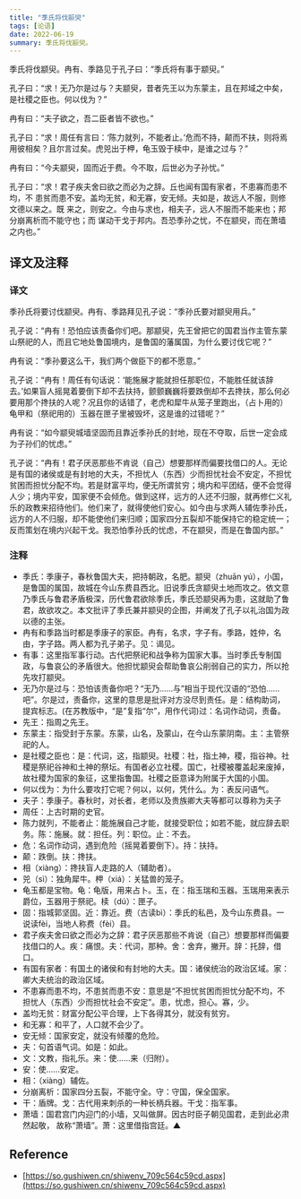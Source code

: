 ```yaml
---
title: "季氏将伐颛臾"
tags: [论语]
date: 2022-06-19
summary: 季氏将伐颛臾。
---
```


季氏将伐颛臾。冉有、季路见于孔子曰：“季氏将有事于颛臾。”

孔子曰：“求！无乃尔是过与？夫颛臾，昔者先王以为东蒙主，且在邦域之中矣，是社稷之臣也。何以伐为？”

冉有曰：“夫子欲之，吾二臣者皆不欲也。”

孔子曰：“求！周任有言曰：‘陈力就列，不能者止。’危而不持，颠而不扶，则将焉用彼相矣？且尔言过矣。虎兕出于柙，龟玉毁于椟中，是谁之过与？”

冉有曰：“今夫颛臾，固而近于费。今不取，后世必为子孙忧。”

孔子曰：“求！君子疾夫舍曰欲之而必为之辞。丘也闻有国有家者，不患寡而患不均，不
患贫而患不安。盖均无贫，和无寡，安无倾。夫如是，故远人不服，则修文德以来之。既
来之，则安之。今由与求也，相夫子，远人不服而不能来也；邦分崩离析而不能守也；而
谋动干戈于邦内。吾恐季孙之忧，不在颛臾，而在萧墙之内也。”

## 译文及注释

### 译文

季孙氏将要讨伐颛臾。冉有、季路拜见孔子说：“季孙氏要对颛臾用兵。”

孔子说：“冉有！恐怕应该责备你们吧。那颛臾，先王曾把它的国君当作主管东蒙山祭祀的人，而且它地处鲁国境内，是鲁国的藩属国，为什么要讨伐它呢？”

冉有说：“季孙要这么干，我们两个做臣下的都不愿意。”

孔子说：“冉有！周任有句话说：‘能施展才能就担任那职位，不能胜任就该辞去。’如果盲人摇晃着要倒下却不去扶持，颤颤巍巍将要跌倒却不去搀扶，那么何必要用那个搀扶的人呢？况且你的话错了，老虎和犀牛从笼子里跑出，（占卜用的）龟甲和（祭祀用的）玉器在匣子里被毁坏，这是谁的过错呢？”

冉有说：“如今颛臾城墙坚固而且靠近季孙氏的封地，现在不夺取，后世一定会成为子孙们的忧虑。”

孔子说：“冉有！君子厌恶那些不肯说（自己）想要那样而偏要找借口的人。无论是有国的诸侯或是有封地的大夫，不担忧人（东西）少而担忧社会不安定，不担忧贫困而担忧分配不均。若是财富平均，便无所谓贫穷；境内和平团结，便不会觉得人少；境内平安，国家便不会倾危。做到这样，远方的人还不归服，就再修仁义礼乐的政教来招待他们。他们来了，就得使他们安心。如今由与求两人辅佐季孙氏，远方的人不归服，却不能使他们来归顺；国家四分五裂却不能保持它的稳定统一；反而策划在境内兴起干戈。我恐怕季孙氏的忧虑，不在颛臾，而是在鲁国内部。”

### 注释

- 季氏：季康子，春秋鲁国大夫，把持朝政，名肥。颛臾（zhuān yú），小国，是鲁国的属国，故城在今山东费县西北。旧说季氏贪颛臾土地而攻之。依文意乃季氏与鲁君矛盾极深，历代鲁君欲除季氏，季氏恐颛臾再为患，这就助了鲁君，故欲攻之。本文批评了季氏兼并颛臾的企图，并阐发了孔子以礼治国为政以德的主张。
- 冉有和季路当时都是季康子的家臣。冉有，名求，字子有。季路，姓仲，名由，字子路。两人都为孔子弟子。见：谒见。
- 有事：这里指军事行动。古代把祭祀和战争称为国家大事。当时季氏专制国政，与鲁哀公的矛盾很大。他担忧颛臾会帮助鲁哀公削弱自己的实力，所以抢先攻打颛臾。
- 无乃尔是过与：恐怕该责备你吧？“无乃……与”相当于现代汉语的“恐怕……吧”。尔是过，责备你，这里的意思是批评对方没尽到责任。是：结构助词，提宾标志。(在苏教版中，“是”复指“尔”，用作代词)过：名词作动词，责备。
- 先王：指周之先王。
- 东蒙主：指受封于东蒙。东蒙，山名，及蒙山，在今山东蒙阴南。主：主管祭祀的人。
- 是社稷之臣也：是：代词，这，指颛臾。社稷：社，指土神，稷，指谷神。社稷是祭祀谷神和土神的祭坛。有国者必立社稷。国亡，社稷被覆盖起来废掉，故社稷为国家的象征，这里指鲁国。社稷之臣意译为附属于大国的小国。
- 何以伐为：为什么要攻打它呢？何以，以何，凭什么。为：表反问语气。
- 夫子：季康子。春秋时，对长者，老师以及贵族卿大夫等都可以尊称为夫子
- 周任：上古时期的史官。
- 陈力就列，不能者止：能施展自己才能，就接受职位；如若不能，就应辞去职务。陈：施展。就：担任。列：职位。止：不去。
- 危：名词作动词，遇到危险（摇晃着要倒下）。持：扶持。
- 颠：跌倒。扶：搀扶。
- 相（xiàng）：搀扶盲人走路的人（辅助者）。
- 兕（sì）：独角犀牛。柙（xiá）：关猛兽的笼子。
- 龟玉都是宝物。龟：龟版，用来占卜。玉，在：指玉瑞和玉器。玉瑞用来表示爵位，玉器用于祭祀。椟（dú）：匣子。
- 固：指城郭坚固。近：靠近。费（古读bì）：季氏的私邑，及今山东费县。一说读fèi，当地人称费（fèi）县。
- 君子疾夫舍曰欲之而必为之辞：君子厌恶那些不肯说（自己）想要那样而偏要找借口的人。疾：痛恨。夫：代词，那种。舍：舍弃，撇开。辞：托辞，借口。
- 有国有家者：有国土的诸侯和有封地的大夫。国：诸侯统治的政治区域。家：卿大夫统治的政治区域。
- 不患寡而患不均，不患贫而患不安：意思是“不担忧贫困而担忧分配不均，不担忧人（东西）少而担忧社会不安定”。患，忧虑，担心。寡，少。
- 盖均无贫：财富分配公平合理，上下各得其分，就没有贫穷。
- 和无寡：和平了，人口就不会少了。
- 安无倾：国家安定，就没有倾覆的危险。
- 夫：句首语气词。如是：如此。
- 文：文教，指礼乐。来：使……来（归附）。
- 安：使……安定。
- 相：（xiàng）辅佐。
- 分崩离析：国家四分五裂，不能守全。守：守国，保全国家。
- 干：盾牌。戈：古代用来刺杀的一种长柄兵器。干戈：指军事。
- 萧墙：国君宫门内迎门的小墙，又叫做屏。因古时臣子朝见国君，走到此必肃然起敬，
  故称“萧墙”。萧：这里借指宫廷。▲

## Reference

- [https://so.gushiwen.cn/shiwenv_709c564c59cd.aspx](https://so.gushiwen.cn/shiwenv_709c564c59cd.aspx)
